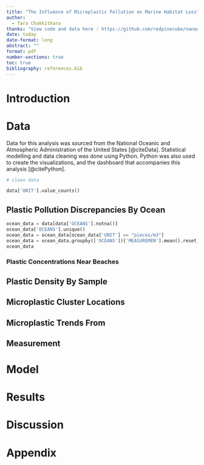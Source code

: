 ```yaml
---
title: "The Influence of Microplastic Pollution on Marine Habitat Loss"
author: 
  - Tara Chakkithara
thanks: "View code and data here : https://github.com/redpinecube/nanowaste"
date: today
date-format: long
abstract: ""
format: pdf
number-sections: true
toc: true
bibliography: references.bib
---
```

# Introduction 
# Data
Data for this analysis was sourced from the National Oceanic and Atmospheric Administration of the United States [@citeData]. Statistical modelling and data cleaning was done using Python. Python was also used to create the visualizations, and the dashboard that accompanies this analysis [@citePython]. 

```python
# clean data 

```

```python
data['UNIT'].value_counts()
```

## Plastic Pollution Discrepancies By Ocean  
```python
ocean_data = data[data['OCEANS'].notna()]
ocean_data['OCEANS'].unique()
ocean_data = ocean_data[ocean_data['UNIT'] == "pieces/m3"]
ocean_data = ocean_data.groupby(['OCEANS'])['MEASUREMEN'].mean().reset_index() 
ocean_data
```

### Plastic Concentrations Near Beaches

## Plastic Density By Sample

## Microplastic Cluster Locations

## Microplastic Trends From 

## Measurement
# Model


# Results
# Discussion
# Appendix 